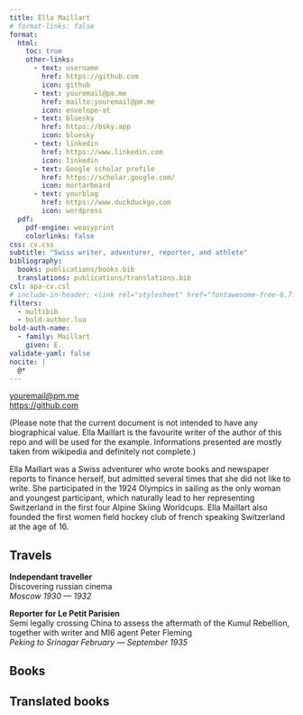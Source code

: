 ```yaml
---
title: Ella Maillart
# format-links: false
format:
  html:
    toc: true
    other-links:
      - text: username
        href: https://github.com
        icon: github
      - text: youremail@pm.me
        href: mailto:youremail@pm.me
        icon: envelope-at
      - text: bluesky
        href: https://bsky.app
        icon: bluesky
      - text: linkedin
        href: https://www.linkedin.com
        icon: linkedin
      - text: Google scholar profile
        href: https://scholar.google.com/
        icon: mortarboard
      - text: yourblog
        href: https://www.duckduckgo.com
        icon: wordpress
  pdf:
    pdf-engine: weasyprint
    colorlinks: false
css: cv.css
subtitle: "Swiss writer, adventurer, reporter, and athlete"
bibliography:
  books: publications/books.bib
  translations: publications/translations.bib
csl: apa-cv.csl
# include-in-header: <link rel="stylesheet" href="fontawesome-free-6.7.1-web/css/fontawesome.min.css">
filters:
  - multibib
  - bold-author.lua
bold-auth-name:
  - family: Maillart
    given: E.
validate-yaml: false
nocite: |
  @*
---
```



::: {.hide-on-desktop .contact-block}
[youremail@pm.me](mailto:youremail@pm.me)  
[https://github.com](https://github.com)

:::

::: {.no-print}
(Please note that the current document is not intended to have any biographical value. Ella Maillart is the favourite writer of the author of this repo and will be used for the example. Informations presented are mostly taken from wikipedia and definitely not complete.)

Ella Maillart was a Swiss adventurer who wrote books and newspaper reports to finance herself, but admitted several times that she did not like to write. She participated in the 1924 Olympics in sailing as the only woman and youngest participant, which naturally lead to her representing Switzerland in the first four Alpine Skiing Worldcups. Ella Maillart also founded the first women field hockey club of french speaking Switzerland at the age of 16.
:::

<!-- ## Currently

**Position** <br> details <br> *Institution* [*start --- Present*]{.cvdate} -->

## Travels

**Independant traveller** <br> Discovering russian cinema <br> *Moscow* [*1930 --- 1932*]{.cvdate}

**Reporter for Le Petit Parisien** <br> Semi legally crossing China to assess the aftermath of the Kumul Rebellion, together with writer and MI6 agent Peter Fleming  <br> *Peking to Srinagar* [*February --- September 1935*]{.cvdate}


## Books

::: {#refs-books}
:::

## Translated books

::: {#refs-translations}
:::